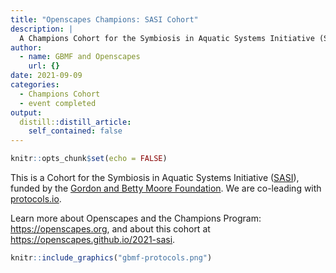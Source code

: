 ```yaml
---
title: "Openscapes Champions: SASI Cohort"
description: |
  A Champions Cohort for the Symbiosis in Aquatic Systems Initiative (SASI)
author:
  - name: GBMF and Openscapes
    url: {}
date: 2021-09-09
categories:
  - Champions Cohort
  - event completed
output:
  distill::distill_article:
    self_contained: false
---
```



```r
knitr::opts_chunk$set(echo = FALSE)
```

This is a Cohort for the Symbiosis in Aquatic Systems Initiative ([SASI](https://www.moore.org/initiative-strategy-detail?initiativeId=symbiosis-in-aquatic-systems-initiative)), funded by the [Gordon and Betty Moore Foundation](https://www.moore.org/). We are co-leading with [protocols.io](https://www.protocols.io/).

Learn more about Openscapes and the Champions Program: <https://openscapes.org>, and about this cohort at <https://openscapes.github.io/2021-sasi>.

```r
knitr::include_graphics("gbmf-protocols.png")  
```

